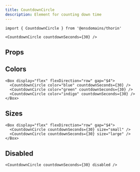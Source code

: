 ```yaml
---
title: CountdownCircle
description: Element for counting down time
---
```


```tsx
import { CountdownCircle } from '@ensdomains/thorin'
```

```tsx expand=true live=true
<CountdownCircle countdownSeconds={30} />
```

## Props

<PropsTable sourceLink={sourceLink} types={types} />

## Colors

```tsx expand=true live=true
<Box display="flex" flexDirection="row" gap="$4">
  <CountdownCircle color="blue" countdownSeconds={30} />
  <CountdownCircle color="green" countdownSeconds={30} />
  <CountdownCircle color="indigo" countdownSeconds={30} />
</Box>
```

## Sizes

```tsx expand=true live=true
<Box display="flex" flexDirection="row" gap="$4">
  <CountdownCircle countdownSeconds={30} size="small" />
  <CountdownCircle countdownSeconds={30} size="large" />
</Box>
```

## Disabled

```tsx expand=true live=true
<CountdownCircle countdownSeconds={30} disabled />
```

